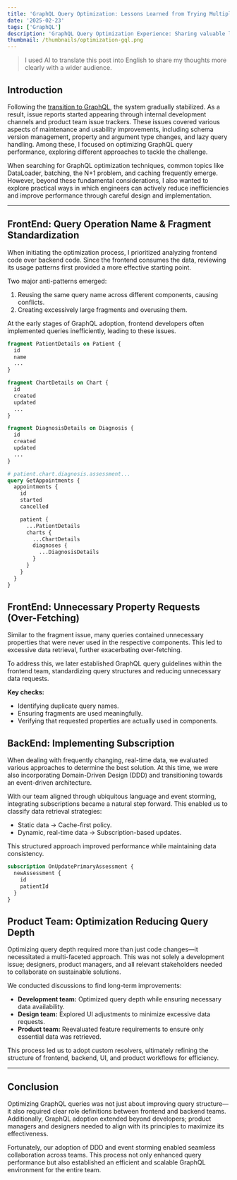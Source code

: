 ```yaml
---
title: 'GraphQL Query Optimization: Lessons Learned from Trying Multiple Approaches'
date: '2025-02-23'
tags: ['GraphQL']
description: 'GraphQL Query Optimization Experience: Sharing valuable lessons learned from the challenges encountered and solutions implemented during frontend-backend collaboration.'
thumbnail: /thumbnails/optimization-gql.png
---
```


> I used AI to translate this post into English to share my thoughts more clearly with a wider audience.

## Introduction

Following the [transition to GraphQL](/blog/migrate-to-gql), the system gradually stabilized. As a result, issue reports started appearing through internal development channels and product team issue trackers.
These issues covered various aspects of maintenance and usability improvements, including schema version management, property and argument type changes, and lazy query handling.
Among these, I focused on optimizing GraphQL query performance, exploring different approaches to tackle the challenge.

When searching for GraphQL optimization techniques, common topics like DataLoader, batching, the N+1 problem, and caching frequently emerge. However, beyond these fundamental considerations, I also wanted to explore practical ways in which engineers can actively reduce inefficiencies and improve performance through careful design and implementation.

---

## FrontEnd: Query Operation Name & Fragment Standardization

When initiating the optimization process, I prioritized analyzing frontend code over backend code. Since the frontend consumes the data, reviewing its usage patterns first provided a more effective starting point.

Two major anti-patterns emerged:
1. Reusing the same query name across different components, causing conflicts.
2. Creating excessively large fragments and overusing them.

At the early stages of GraphQL adoption, frontend developers often implemented queries inefficiently, leading to these issues.

```GraphQL
fragment PatientDetails on Patient {
  id
  name
  ...
}

fragment ChartDetails on Chart {
  id
  created
  updated
  ...
}

fragment DiagnosisDetails on Diagnosis {
  id
  created
  updated
  ...
}

# patient.chart.diagnosis.assessment...
query GetAppointments {
  appointments {
    id
    started
    cancelled

    patient {
      ...PatientDetails
      charts {
        ...ChartDetails
        diagnoses {
          ...DiagnosisDetails
        }
      }
    }
  }
}
```

## FrontEnd: Unnecessary Property Requests (Over-Fetching)

Similar to the fragment issue, many queries contained unnecessary properties that were never used in the respective components. This led to excessive data retrieval, further exacerbating over-fetching.

To address this, we later established GraphQL query guidelines within the frontend team, standardizing query structures and reducing unnecessary data requests.

**Key checks:**

- Identifying duplicate query names.
- Ensuring fragments are used meaningfully.
- Verifying that requested properties are actually used in components.


## BackEnd: Implementing Subscription

When dealing with frequently changing, real-time data, we evaluated various approaches to determine the best solution. At this time, we were also incorporating Domain-Driven Design (DDD) and transitioning towards an event-driven architecture.

With our team aligned through ubiquitous language and event storming, integrating subscriptions became a natural step forward. This enabled us to classify data retrieval strategies:
- Static data → Cache-first policy.
- Dynamic, real-time data → Subscription-based updates.

This structured approach improved performance while maintaining data consistency.

```GraphQL
subscription OnUpdatePrimaryAssessment {
  newAssessment {
    id
    patientId
  }
}
```


## Product Team: Optimization Reducing Query Depth

Optimizing query depth required more than just code changes—it necessitated a multi-faceted approach. This was not solely a development issue; designers, product managers, and all relevant stakeholders needed to collaborate on sustainable solutions.

We conducted discussions to find long-term improvements:
- **Development team:** Optimized query depth while ensuring necessary data availability.
- **Design team:** Explored UI adjustments to minimize excessive data requests.
- **Product team:** Reevaluated feature requirements to ensure only essential data was retrieved.

This process led us to adopt custom resolvers, ultimately refining the structure of frontend, backend, UI, and product workflows for efficiency.

---

## Conclusion

Optimizing GraphQL queries was not just about improving query structure—it also required clear role definitions between frontend and backend teams. Additionally, GraphQL adoption extended beyond developers; product managers and designers needed to align with its principles to maximize its effectiveness.

Fortunately, our adoption of DDD and event storming enabled seamless collaboration across teams. This process not only enhanced query performance but also established an efficient and scalable GraphQL environment for the entire team.
